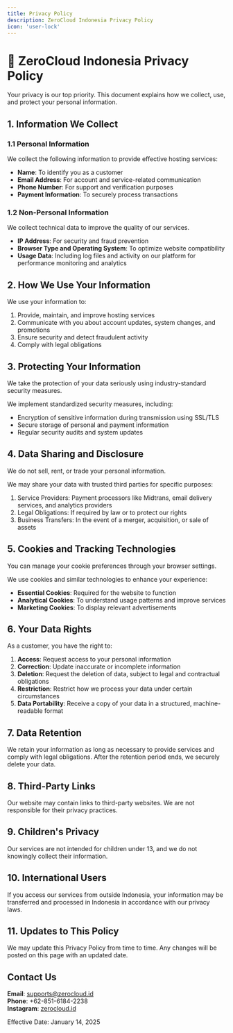 ```yaml
---
title: Privacy Policy
description: ZeroCloud Indonesia Privacy Policy
icon: 'user-lock'
---
```


# 🔐 ZeroCloud Indonesia Privacy Policy

<Info>
Your privacy is our top priority. This document explains how we collect, use, and protect your personal information.
</Info>

## 1. Information We Collect

### 1.1 Personal Information

We collect the following information to provide effective hosting services:

- **Name**: To identify you as a customer
- **Email Address**: For account and service-related communication
- **Phone Number**: For support and verification purposes
- **Payment Information**: To securely process transactions

### 1.2 Non-Personal Information

<Tip>
We collect technical data to improve the quality of our services.
</Tip>

- **IP Address**: For security and fraud prevention
- **Browser Type and Operating System**: To optimize website compatibility
- **Usage Data**: Including log files and activity on our platform for performance monitoring and analytics

## 2. How We Use Your Information

We use your information to:

1. Provide, maintain, and improve hosting services
2. Communicate with you about account updates, system changes, and promotions
3. Ensure security and detect fraudulent activity
4. Comply with legal obligations

## 3. Protecting Your Information

<Warning>
We take the protection of your data seriously using industry-standard security measures.
</Warning>

We implement standardized security measures, including:
- Encryption of sensitive information during transmission using SSL/TLS
- Secure storage of personal and payment information
- Regular security audits and system updates

## 4. Data Sharing and Disclosure

<Note>
We do not sell, rent, or trade your personal information.
</Note>

We may share your data with trusted third parties for specific purposes:
1. Service Providers: Payment processors like Midtrans, email delivery services, and analytics providers
2. Legal Obligations: If required by law or to protect our rights
3. Business Transfers: In the event of a merger, acquisition, or sale of assets

## 5. Cookies and Tracking Technologies

<Check>
You can manage your cookie preferences through your browser settings.
</Check>

We use cookies and similar technologies to enhance your experience:
- **Essential Cookies**: Required for the website to function
- **Analytical Cookies**: To understand usage patterns and improve services
- **Marketing Cookies**: To display relevant advertisements

## 6. Your Data Rights

As a customer, you have the right to:
1. **Access**: Request access to your personal information
2. **Correction**: Update inaccurate or incomplete information
3. **Deletion**: Request the deletion of data, subject to legal and contractual obligations
4. **Restriction**: Restrict how we process your data under certain circumstances
5. **Data Portability**: Receive a copy of your data in a structured, machine-readable format

## 7. Data Retention

We retain your information as long as necessary to provide services and comply with legal obligations. After the retention period ends, we securely delete your data.

## 8. Third-Party Links

Our website may contain links to third-party websites. We are not responsible for their privacy practices.

## 9. Children's Privacy

<Warning>
Our services are not intended for children under 13, and we do not knowingly collect their information.
</Warning>

## 10. International Users

If you access our services from outside Indonesia, your information may be transferred and processed in Indonesia in accordance with our privacy laws.

## 11. Updates to This Policy

We may update this Privacy Policy from time to time. Any changes will be posted on this page with an updated date.

## Contact Us

**Email**: supports@zerocloud.id  
**Phone**: +62-851-6184-2238  
**Instagram**: [zerocloud.id](https://instagram.com/zerocloud.id)  

Effective Date: January 14, 2025

